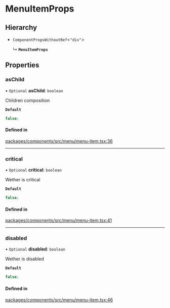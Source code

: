 # MenuItemProps

## Hierarchy

- `ComponentPropsWithoutRef`\<`"div"`\>

  ↳ **`MenuItemProps`**

## Properties

### asChild

• `Optional` **asChild**: `boolean`

Children composition

**`Default`**

```ts
false;
```

#### Defined in

[packages/components/src/menu/menu-item.tsx:36](https://github.com/vtex/shoreline/blob/74b3e0b4f/packages/components/src/menu/menu-item.tsx#L36)

---

### critical

• `Optional` **critical**: `boolean`

Wether is critical

**`Default`**

```ts
false;
```

#### Defined in

[packages/components/src/menu/menu-item.tsx:41](https://github.com/vtex/shoreline/blob/74b3e0b4f/packages/components/src/menu/menu-item.tsx#L41)

---

### disabled

• `Optional` **disabled**: `boolean`

Wether is disabled

**`Default`**

```ts
false;
```

#### Defined in

[packages/components/src/menu/menu-item.tsx:46](https://github.com/vtex/shoreline/blob/74b3e0b4f/packages/components/src/menu/menu-item.tsx#L46)
